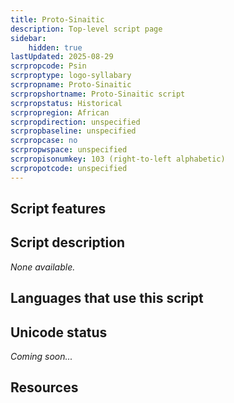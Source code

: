 ```yaml
---
title: Proto-Sinaitic
description: Top-level script page
sidebar:
    hidden: true
lastUpdated: 2025-08-29
scrpropcode: Psin
scrproptype: logo-syllabary
scrpropname: Proto-Sinaitic
scrpropshortname: Proto-Sinaitic script
scrpropstatus: Historical
scrpropregion: African
scrpropdirection: unspecified
scrpropbaseline: unspecified
scrpropcase: no
scrpropwspace: unspecified
scrpropisonumkey: 103 (right-to-left alphabetic)
scrpropotcode: unspecified
---
```



## Script features

<ScriptInfo />

## Script description

_None available._

## Languages that use this script

<WsList script='Psin' wsMax='5' />

## Unicode status

_Coming soon..._

## Resources

<ScriptResources detailSummary='seemore' />

